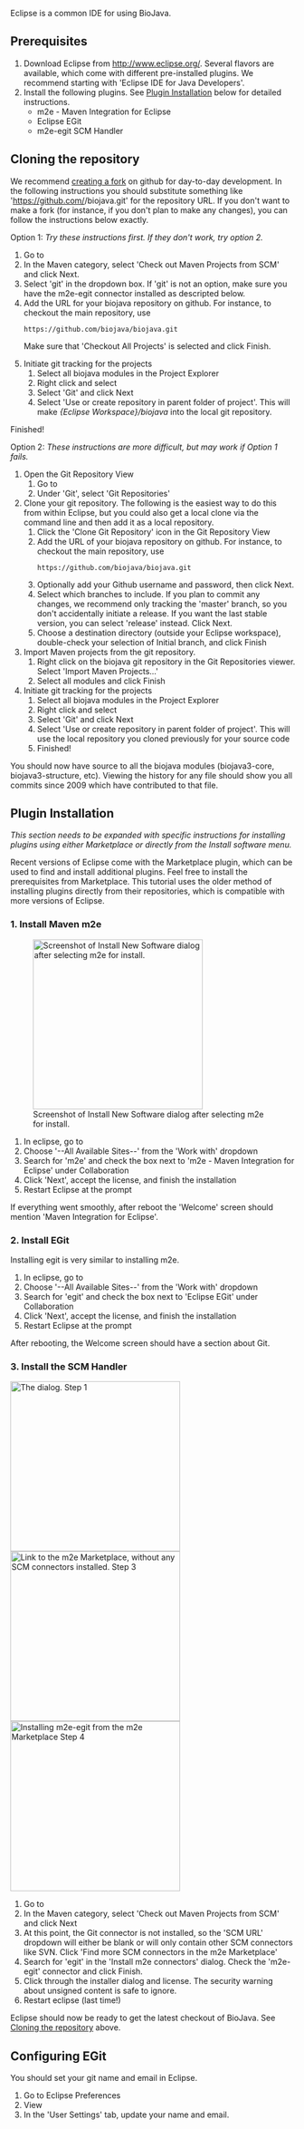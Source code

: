 Eclipse is a common IDE for using BioJava.

== Prerequisites ==

# Download Eclipse from [http://www.eclipse.org/ http://www.eclipse.org/]. Several flavors are available, which come with different pre-installed plugins. We recommend starting with 'Eclipse IDE for Java Developers'.
# Install the following plugins. See [[#Plugin Installation|Plugin Installation]] below for detailed instructions.
#* m2e - Maven Integration for Eclipse
#* Eclipse EGit
#* m2e-egit SCM Handler

== Cloning the repository ==

We recommend [[Contributing to BioJava#Forking Biojava|creating a fork]] on github for day-to-day development. In the following instructions you should substitute something like 'https://github.com/<username>/biojava.git' for the repository URL. If you don't want to make a fork (for instance, if you don't plan to make any changes), you can follow the instructions below exactly.

Option 1:
''Try these instructions first. If they don't work, try option 2.''
<!-- These instructions should work and are simple, but don't work for me on ubuntu. They fail with 'No Maven projects found'~~~~ -->
# Go to {{menu|File|Import...}}
# In the Maven category, select 'Check out Maven Projects from SCM' and click Next.
# Select 'git' in the dropdown box. If 'git' is not an option, make sure you have the m2e-egit connector installed as descripted below.
# Add the URL for your biojava repository on github. For instance, to checkout the main repository, use <pre>https://github.com/biojava/biojava.git</pre>Make sure that 'Checkout All Projects' is selected and click Finish.
# Initiate git tracking for the projects
## Select all biojava modules in the Project Explorer
## Right click and select {{menu|Team|Share Project...}}
## Select 'Git' and click Next
## Select 'Use or create repository in parent folder of project'. This will make ''{Eclipse Workspace}/biojava'' into the local git repository.

Finished!

Option 2:
''These instructions are more difficult, but may work if Option 1 fails.''

# Open the Git Repository View
## Go to {{menu|Window|Show View|Other...}}
## Under 'Git', select 'Git Repositories'
# Clone your git repository. The following is the easiest way to do this from within Eclipse, but you could also get a local clone via the command line and then add it as a local repository.
## Click the 'Clone Git Repository' icon in the Git Repository View
## Add the URL of your biojava repository on github. For instance, to checkout the main repository, use <pre>https://github.com/biojava/biojava.git</pre>
## Optionally add your Github username and password, then click Next.
## Select which branches to include. If you plan to commit any changes, we recommend only tracking the 'master' branch, so you don't accidentally initiate a release. If you want the last stable version, you can select 'release' instead. Click Next.
## Choose a destination directory (outside your Eclipse workspace), double-check your selection of Initial branch, and click Finish
# Import Maven projects from the git repository.
## Right click on the biojava git repository in the Git Repositories viewer. Select 'Import Maven Projects...'
## Select all modules and click Finish
# Initiate git tracking for the projects
## Select all biojava modules in the Project Explorer
## Right click and select {{menu|Team|Share Project...}}
## Select 'Git' and click Next
## Select 'Use or create repository in parent folder of project'. This will use the local repository you cloned previously for your source code
## Finished!

You should now have source to all the biojava modules (biojava3-core, biojava3-structure, etc). Viewing the history for any file should show you all commits since 2009 which have contributed to that file.

== Plugin Installation ==

''This section needs to be expanded with specific instructions for installing plugins using either Marketplace or directly from the Install software menu.''

Recent versions of Eclipse come with the Marketplace plugin, which can be used to find and install additional plugins. Feel free to install the prerequisites from Marketplace. This tutorial uses the older method of installing plugins directly from their repositories, which is compatible with more versions of Eclipse.

=== 1. Install Maven m2e ===
[[File:Install_m2e.png|thumb|300px|Screenshot of Install New Software dialog after selecting m2e for install.]]
# In eclipse, go to {{menu|Help|Install New Software...}}
# Choose '--All Available Sites--' from the 'Work with' dropdown
# Search for 'm2e' and check the box next to 'm2e - Maven Integration for Eclipse' under Collaboration
# Click 'Next', accept the license, and finish the installation
# Restart Eclipse at the prompt

If everything went smoothly, after reboot the 'Welcome' screen should mention 'Maven Integration for Eclipse'.

=== 2. Install EGit ===
Installing egit is very similar to installing m2e.

# In eclipse, go to {{menu|Help|Install New Software...}}
# Choose '--All Available Sites--' from the 'Work with' dropdown
# Search for 'egit' and check the box next to 'Eclipse EGit' under Collaboration
# Click 'Next', accept the license, and finish the installation
# Restart Eclipse at the prompt

After rebooting, the Welcome screen should have a section about Git.

=== 3. Install the SCM Handler ===
[[File:EGit SCM install 1.png|thumb|300px|The {{menu|Import...}} dialog. [[#3. Install the SCM Handler|Step 1]]]]
[[File:EGit SCM install 2.png|thumb|300px|Link to the m2e Marketplace, without any SCM connectors installed. [[#3. Install the SCM Handler|Step 3]]]]
[[File:EGit SCM install 3.png|thumb|300px|Installing m2e-egit from the m2e Marketplace [[#3. Install the SCM Handler|Step 4]]]]
# Go to {{menu|File|Import...}}
# In the Maven category, select 'Check out Maven Projects from SCM' and click Next
# At this point, the Git connector is not installed, so the 'SCM URL' dropdown will either be blank or will only contain other SCM connectors like SVN. Click 'Find more SCM connectors in the m2e Marketplace'
# Search for 'egit' in the 'Install m2e connectors' dialog. Check the 'm2e-egit' connector and click Finish.
# Click through the installer dialog and license. The security warning about unsigned content is safe to ignore.
# Restart eclipse (last time!)

Eclipse should now be ready to get the latest checkout of BioJava. See [[#Cloning the repository|Cloning the repository]] above.

== Configuring EGit ==

You should set your git name and email in Eclipse.
# Go to Eclipse Preferences
# View {{menu|Team|Git|Configuration}}
# In the 'User Settings' tab, update your name and email.